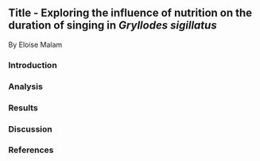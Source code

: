 ## Title - Exploring the influence of nutrition on the duration of singing in *Gryllodes sigillatus*

By Eloise Malam

### Introduction

### Analysis

### Results

### Discussion

### References
